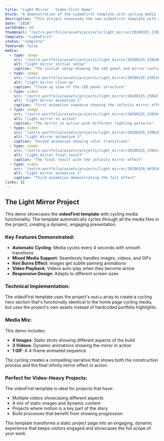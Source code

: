```yaml
---
title: "Light Mirror - Video First Demo"
blurb: "A demonstration of the videoFirst template with cycling media from the light mirror project"
description: "This project showcases the new videoFirst template with cycling media functionality. It uses the light mirror project's assets to demonstrate how videos and images cycle automatically with smooth transitions and Ken Burns effects."
date: "2020"
sortOrder: 98
thumbnail: "/astro-portfolio/assets/projects/light_mirror/20200325_230200.jpg"
template: "videoFirst"
status: "complete"
featured: false
media: 
  - type: image
    src: "/astro-portfolio/assets/projects/light_mirror/20200325_230200.jpg"
    alt: "Light mirror initial setup"
    caption: "The initial setup showing the LED panel and mirror configuration"
  - type: image
    src: "/astro-portfolio/assets/projects/light_mirror/20200325_230220.jpg"
    alt: "Light mirror close-up"
    caption: "Close-up view of the LED panel structure"
  - type: video
    src: "/astro-portfolio/assets/projects/light_mirror/20200325_230431.mp4"
    alt: "Light mirror animation 1"
    caption: "First animation sequence showing the infinity mirror effect"
  - type: image
    src: "/astro-portfolio/assets/projects/light_mirror/20200325_230344.jpg"
    alt: "Light mirror in action"
    caption: "The mirror in action with different lighting patterns"
  - type: video
    src: "/astro-portfolio/assets/projects/light_mirror/20200325_230626.mp4"
    alt: "Light mirror animation 2"
    caption: "Second animation showing color transitions"
  - type: image
    src: "/astro-portfolio/assets/projects/light_mirror/20200325_230414.jpg"
    alt: "Light mirror final result"
    caption: "The final result with the infinity mirror effect"
  - type: video
    src: "/astro-portfolio/assets/projects/light_mirror/20200326_001036.mp4"
    alt: "Light mirror animation 3"
    caption: "Third animation demonstrating the full effect"
links: []
---
```


## The Light Mirror Project

This demo showcases the **videoFirst template** with cycling media functionality. The template automatically cycles through all the media files in the project, creating a dynamic, engaging presentation.

### Key Features Demonstrated:

- **Automatic Cycling**: Media cycles every 4 seconds with smooth transitions
- **Mixed Media Support**: Seamlessly handles images, videos, and GIFs
- **Ken Burns Effect**: Images get subtle panning animations
- **Video Playback**: Videos auto-play when they become active
- **Responsive Design**: Adapts to different screen sizes

### Technical Implementation:

The videoFirst template uses the project's `media` array to create a cycling hero section that's functionally identical to the home page cycling media, but uses the project's own assets instead of hardcoded portfolio highlights.

### Media Mix:

This demo includes:
- **4 Images**: Static shots showing different aspects of the build
- **3 Videos**: Dynamic animations showing the mirror in action  
- **1 GIF**: A 4-frame animated sequence

The cycling creates a compelling narrative that shows both the construction process and the final infinity mirror effect in action.

### Perfect for Video-Heavy Projects:

The videoFirst template is ideal for projects that have:
- Multiple videos showcasing different aspects
- A mix of static images and dynamic content
- Projects where motion is a key part of the story
- Build processes that benefit from showing progression

This template transforms a static project page into an engaging, dynamic experience that keeps visitors engaged and showcases the full scope of your work.
